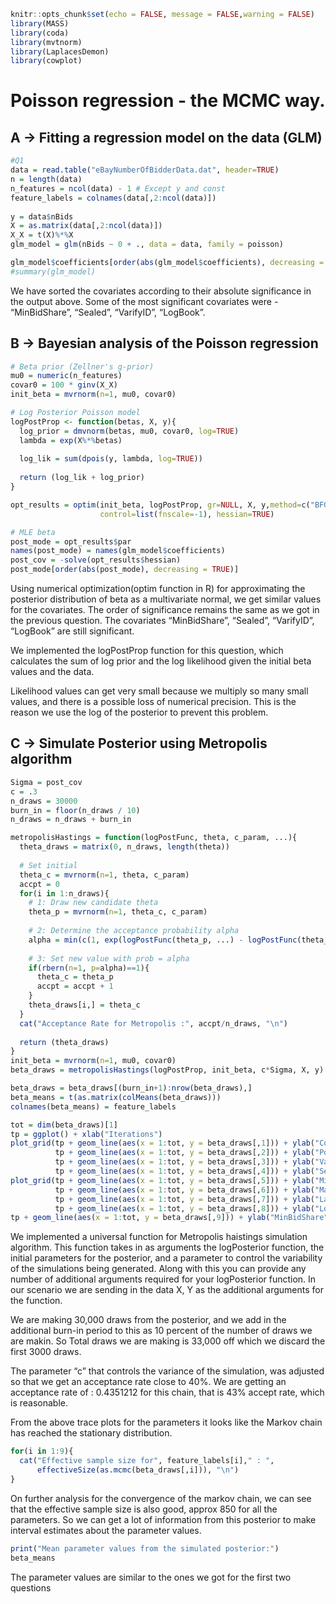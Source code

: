 
```{r, include=FALSE}
knitr::opts_chunk$set(echo = FALSE, message = FALSE,warning = FALSE)
library(MASS)
library(coda)
library(mvtnorm)
library(LaplacesDemon)
library(cowplot)
```

#  Poisson regression - the MCMC way.

##  A -> Fitting a regression model on the data (GLM)

```{r}
#Q1
data = read.table("eBayNumberOfBidderData.dat", header=TRUE)
n = length(data)
n_features = ncol(data) - 1 # Except y and const
feature_labels = colnames(data[,2:ncol(data)])
  
y = data$nBids
X = as.matrix(data[,2:ncol(data)])
X_X = t(X)%*%X
glm_model = glm(nBids ~ 0 + ., data = data, family = poisson)

glm_model$coefficients[order(abs(glm_model$coefficients), decreasing = TRUE)]
#summary(glm_model)
```
We have sorted the covariates according to their absolute significance in the output above. Some of the most significant covariates were - "MinBidShare", "Sealed", "VarifyID", "LogBook".

## B -> Bayesian analysis of the Poisson regression

```{r}
# Beta prior (Zellner's g-prior)
mu0 = numeric(n_features)
covar0 = 100 * ginv(X_X)
init_beta = mvrnorm(n=1, mu0, covar0)

# Log Posterior Poisson model
logPostProp <- function(betas, X, y){
  log_prior = dmvnorm(betas, mu0, covar0, log=TRUE)
  lambda = exp(X%*%betas)
  
  log_lik = sum(dpois(y, lambda, log=TRUE))
  
  return (log_lik + log_prior)
}

opt_results = optim(init_beta, logPostProp, gr=NULL, X, y,method=c("BFGS"),
                    control=list(fnscale=-1), hessian=TRUE)

# MLE beta
post_mode = opt_results$par
names(post_mode) = names(glm_model$coefficients)
post_cov = -solve(opt_results$hessian)
post_mode[order(abs(post_mode), decreasing = TRUE)]
```
Using numerical optimization(optim function in R) for approximating the posterior distribution of beta as a multivariate normal, we get similar values for the covariates. The order of significance remains the same as we got in the previous question. The covariates "MinBidShare", "Sealed", "VarifyID", "LogBook" are still significant. 

We implemented the logPostProp function for this question, which calculates the sum of log prior and the log likelihood given the initial beta values and the data.

Likelihood values can get very small because we multiply so many small values, and there is a possible loss of numerical precision. This is the reason we use the log of the posterior to prevent this problem.

## C -> Simulate Posterior using Metropolis algorithm

```{r}
Sigma = post_cov
c = .3
n_draws = 30000
burn_in = floor(n_draws / 10)
n_draws = n_draws + burn_in

metropolisHastings = function(logPostFunc, theta, c_param, ...){
  theta_draws = matrix(0, n_draws, length(theta))
  
  # Set initial 
  theta_c = mvrnorm(n=1, theta, c_param) 
  accpt = 0
  for(i in 1:n_draws){
    # 1: Draw new candidate theta
    theta_p = mvrnorm(n=1, theta_c, c_param)
    
    # 2: Determine the acceptance probability alpha
    alpha = min(c(1, exp(logPostFunc(theta_p, ...) - logPostFunc(theta_c, ...))))
    
    # 3: Set new value with prob = alpha
    if(rbern(n=1, p=alpha)==1){
      theta_c = theta_p
      accpt = accpt + 1
    }
    theta_draws[i,] = theta_c
  }
  cat("Acceptance Rate for Metropolis :", accpt/n_draws, "\n")
  
  return (theta_draws)
}
init_beta = mvrnorm(n=1, mu0, covar0)
beta_draws = metropolisHastings(logPostProp, init_beta, c*Sigma, X, y)

beta_draws = beta_draws[(burn_in+1):nrow(beta_draws),]
beta_means = t(as.matrix(colMeans(beta_draws)))
colnames(beta_means) = feature_labels

tot = dim(beta_draws)[1]
tp = ggplot() + xlab("Iterations")
plot_grid(tp + geom_line(aes(x = 1:tot, y = beta_draws[,1])) + ylab("Const"),
          tp + geom_line(aes(x = 1:tot, y = beta_draws[,2])) + ylab("PowerSeller"),
          tp + geom_line(aes(x = 1:tot, y = beta_draws[,3])) + ylab("VarifyID"),
          tp + geom_line(aes(x = 1:tot, y = beta_draws[,4])) + ylab("Sealed"))
plot_grid(tp + geom_line(aes(x = 1:tot, y = beta_draws[,5])) + ylab("Minblem"),
          tp + geom_line(aes(x = 1:tot, y = beta_draws[,6])) + ylab("MajBlem"),
          tp + geom_line(aes(x = 1:tot, y = beta_draws[,7])) + ylab("LargNeg"),
          tp + geom_line(aes(x = 1:tot, y = beta_draws[,8])) + ylab("LogBook"))
tp + geom_line(aes(x = 1:tot, y = beta_draws[,9])) + ylab("MinBidShare")
```

We implemented a universal function for Metropolis haistings simulation algorithm. This function takes in as arguments the logPosterior function, the initial parameters for the posterior, and a parameter to control the variability of the simulations being generated. Along with this you can provide any number of additional arguments required for your logPosterior function. In our scenario we are sending in the data X, Y as the additional arguments for the function. 

We are making 30,000 draws from the posterior, and we add in the additional burn-in period to this as 10 percent of the number of draws we are makin. So Total draws we are making is 33,000 off which we discard the first 3000 draws. 

The parameter "c" that controls the variance of the simulation, was adjusted so that we get an acceptance rate close to 40%. We are getting an acceptance rate of : 0.4351212  for this chain, that is 43% accept rate, which is reasonable.

From the above trace plots for the parameters it looks like the Markov chain has reached the stationary distribution.  

```{r}
for(i in 1:9){
  cat("Effective sample size for", feature_labels[i]," : ",  
      effectiveSize(as.mcmc(beta_draws[,i])), "\n")
}
```
On further analysis for the convergence of the markov chain, we can see that the effective sample size is also good, approx 850 for all the parameters. So we can get a lot of information from this posterior to make interval estimates about the parameter values. 

```{r}
print("Mean parameter values from the simulated posterior:")
beta_means
```
The parameter values are similar to the ones we got for the first two questions